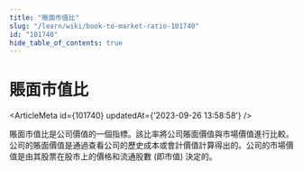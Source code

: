 ```yaml
---
title: "賬面市值比"
slug: "/learn/wiki/book-to-market-ratio-101740"
id: "101740"
hide_table_of_contents: true
---
```



# 賬面市值比

<ArticleMeta id={101740} updatedAt={'2023-09-26 13:58:58'} />
<div className='border-solid border-b border-t-0 my-4 border-[var(--ifm-color-gray-300)]' />

賬面市值比是公司價值的一個指標。該比率將公司賬面價值與市場價值進行比較。公司的賬面價值是通過查看公司的歷史成本或會計價值計算得出的。公司的市場價值是由其股票在股市上的價格和流通股數 (即市值) 決定的。
